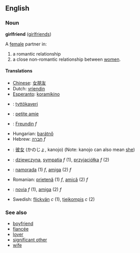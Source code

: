 == English ==
=== Noun ===
'''girlfriend''' ([[girlfriends]])

A [[female]] partner in:
# a romantic relationship
# a close non-romantic relationship between [[women]].

==== Translations ====
*[[Chinese]]: [[女朋友]]
*Dutch: [[vriendin]]
*[[Esperanto]]: [[koramikino]]
*{{fi}}: [[tyttökaveri]]
*{{fr}}: [[petite amie]]
*{{de}}: [[Freundin]] ''f''
*Hungarian: [[barátnő]]
*Hebrew: [[חברה]] ''f''
*{{ja}}: [[彼女]] (かのじょ, kanojo) (Note: kanojo can also mean [[she]])
*{{pl}}: [[dziewczyna]], [[sympatia]] ''f'' (1), [[przyjaciółka]] ''f'' (2)
*{{pt}}: [[namorada]] (1) ''f'', [[amiga]] (2) ''f''
*Romanian: [[prietenă]] (1) ''f'', [[amică]] (2) ''f''
*{{es}}: [[novia]] ''f'' (1), [[amiga]] (2) ''f''
*Swedish: [[flickvän]] ''c'' (1), [[tjejkompis]] ''c'' (2)

===See also===
*[[boyfriend]]
*[[fiancée]]
*[[lover]]
*[[significant other]]
*[[wife]]
